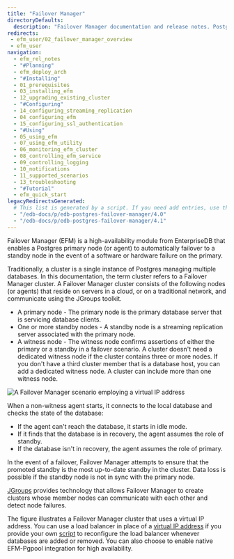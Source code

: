 ```yaml
---
title: "Failover Manager"
directoryDefaults:
  description: "Failover Manager documentation and release notes. PostgreSQL replication and failover manager for achieving high availability."
redirects:
 - efm_user/02_failover_manager_overview
 - efm_user
navigation:
  - efm_rel_notes
  - "#Planning"
  - efm_deploy_arch
  - "#Installing"
  - 01_prerequisites
  - 03_installing_efm
  - 12_upgrading_existing_cluster
  - "#Configuring"
  - 14_configuring_streaming_replication
  - 04_configuring_efm
  - 15_configuring_ssl_authentication
  - "#Using"
  - 05_using_efm
  - 07_using_efm_utility
  - 06_monitoring_efm_cluster
  - 08_controlling_efm_service
  - 09_controlling_logging
  - 10_notifications
  - 11_supported_scenarios
  - 13_troubleshooting
  - "#Tutorial"
  - efm_quick_start
legacyRedirectsGenerated:
  # This list is generated by a script. If you need add entries, use the `legacyRedirects` key.
  - "/edb-docs/p/edb-postgres-failover-manager/4.0"
  - "/edb-docs/p/edb-postgres-failover-manager/4.1"
---
```

<div id="failover_manager_overview" class="registered_link"></div>

Failover Manager (EFM) is a high-availability module from EnterpriseDB that enables a Postgres primary node (or agent) to automatically failover to a standby node in the event of a software or hardware failure on the primary.

Traditionally, a cluster is a single instance of Postgres managing multiple databases. In this documentation, the term cluster refers to a Failover Manager cluster. A Failover Manager cluster consists of the following nodes (or agents) that reside on servers in a cloud, or on a traditional network, and communicate using the JGroups toolkit.

-   A primary node - The primary node is the primary database server that is servicing database clients.
-   One or more standby nodes - A standby node is a streaming replication server associated with the primary node.
-   A witness node - The witness node confirms assertions of either the primary or a standby in a failover scenario. A cluster doesn't need a dedicated witness node if the cluster contains three or more nodes. If you don't have a third cluster member that is a database host, you can add a dedicated witness node. A cluster can include more than one witness node.



![A Failover Manager scenario employing a virtual IP address](images/failover_manager_overview.png)

When a non-witness agent starts, it connects to the local database and checks the state of the database:

-   If the agent can't reach the database, it starts in idle mode.
-   If it finds that the database is in recovery, the agent assumes the role of standby.
-   If the database isn't in recovery, the agent assumes the role of primary.

In the event of a failover, Failover Manager attempts to ensure that the promoted standby is the most up-to-date standby in the cluster. Data loss is possible if the standby node is not in sync with the primary node.

[JGroups](http://www.jgroups.org/) provides technology that allows Failover Manager to create clusters whose member nodes can communicate with each other and detect node failures.

The figure illustrates a Failover Manager cluster that uses a virtual IP address. You can use a load balancer in place of a [virtual IP address](04_configuring_efm/05_using_vip_addresses/#using_vip_addresses) if you provide your own [script](04_configuring_efm/01_cluster_properties/#cluster_properties) to reconfigure the load balancer whenever databases are added or removed. You can also choose to enable native EFM-Pgpool integration for high availability.


